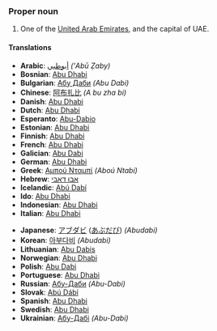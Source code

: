 ===Proper noun===

#One of the [[United Arab Emirates]], and the capital of UAE.

====Translations====
{{top}}<!--languages from A to I go here-->
*'''Arabic''': [[أبوظبي]] ''('Abū Ẓaby)''
*'''Bosnian''': [[Abu Dhabi]]
*'''Bulgarian''': [[Абу Даби]] ''(Abu Dabi)''
*'''Chinese''': [[阿布扎比]] ''(A bu zha bi)''
*'''Danish''': [[Abu Dhabi]]
*'''Dutch''': [[Abu Dhabi]]
*'''Esperanto''': [[Abu-Dabio]]
*'''Estonian''': [[Abu Dhabi]]
*'''Finnish''': [[Abu Dhabi]]
*'''French''': [[Abu Dhabi]]
*'''Galician''': [[Abu Dabi]]
*'''German''': [[Abu Dhabi]]
*'''Greek''': [[Αμπού Νταμπί]] ''(Aboú Ntabí)''
*'''Hebrew''': [[אבו דאבי]]
*'''Icelandic''': [[Abú Dabí]]
*'''Ido''': [[Abu Dhabi]]
*'''Indonesian''': [[Abu Dhabi]]
*'''Italian''': [[Abu Dhabi]]
{{mid}}<!--languages from J to Z go here-->
*'''Japanese''': [[アブダビ]] ([[あぶだび]]) ''(Abudabi)''
*'''Korean''': [[아부다비]] ''(Abudabi)''
*'''Lithuanian''': [[Abu Dabis]]
*'''Norwegian''': [[Abu Dhabi]]
*'''Polish''': [[Abu Dabi]]
*'''Portuguese''': [[Abu Dhabi]]
*'''Russian''': [[Абу-Даби]] ''(Abu-Dabi)''
*'''Slovak''': [[Abú Dábí]]
*'''Spanish''': [[Abu Dhabi]]
*'''Swedish''': [[Abu Dhabi]]
*'''Ukrainian''': [[Абу-Дабі]] ''(Abu-Dabi)''
{{bottom}}